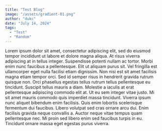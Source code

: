 ```yaml
---
title: "Test Blog"
image: "/assets/gradient-01.png"
author: "dukc"
date: "July 14, 2024"
tags:
  - "Test"
  - "Random"
---
```


Lorem ipsum dolor sit amet, consectetur adipiscing elit, sed do eiusmod tempor incididunt ut labore et dolore magna aliqua. At risus viverra adipiscing at in tellus integer. Suspendisse potenti nullam ac tortor. Morbi enim nunc faucibus a pellentesque. Elit ut aliquam purus sit. Vel fringilla est ullamcorper eget nulla facilisi etiam dignissim. Non nisi est sit amet facilisis magna etiam tempor orci. Sed id semper risus in hendrerit gravida rutrum quisque non. Orci phasellus egestas tellus rutrum tellus pellentesque eu tincidunt. Suscipit tellus mauris a diam. Molestie a iaculis at erat pellentesque adipiscing commodo elit at. Ut eu sem integer vitae justo. Mi sit amet mauris commodo quis imperdiet massa tincidunt. Viverra ipsum nunc aliquet bibendum enim facilisis. Quis enim lobortis scelerisque fermentum dui faucibus. Libero volutpat sed cras ornare arcu dui. Enim facilisis gravida neque convallis a. Auctor neque vitae tempus quam pellentesque nec. Mi proin sed libero enim sed faucibus turpis in eu. Tincidunt ornare massa eget egestas purus viverra.
